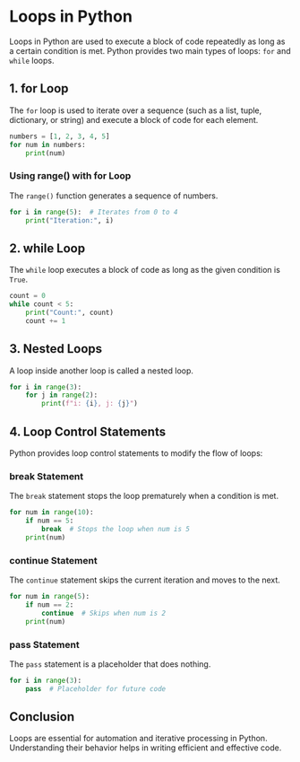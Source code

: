 # Loops in Python

Loops in Python are used to execute a block of code repeatedly as long as a certain condition is met. Python provides two main types of loops: `for` and `while` loops.

## 1. for Loop
The `for` loop is used to iterate over a sequence (such as a list, tuple, dictionary, or string) and execute a block of code for each element.

```python filename="main.py" {3} copy
numbers = [1, 2, 3, 4, 5]
for num in numbers:
    print(num)
```

### Using range() with for Loop
The `range()` function generates a sequence of numbers.

```python filename="main.py" {3} copy
for i in range(5):  # Iterates from 0 to 4
    print("Iteration:", i)
```

## 2. while Loop
The `while` loop executes a block of code as long as the given condition is `True`.

```python filename="main.py" {3} copy
count = 0
while count < 5:
    print("Count:", count)
    count += 1
```

## 3. Nested Loops
A loop inside another loop is called a nested loop.

```python filename="main.py" {3} copy
for i in range(3):
    for j in range(2):
        print(f"i: {i}, j: {j}")
```

## 4. Loop Control Statements
Python provides loop control statements to modify the flow of loops:

### break Statement
The `break` statement stops the loop prematurely when a condition is met.

```python filename="main.py" {3} copy
for num in range(10):
    if num == 5:
        break  # Stops the loop when num is 5
    print(num)
```

### continue Statement
The `continue` statement skips the current iteration and moves to the next.

```python filename="main.py" {3} copy
for num in range(5):
    if num == 2:
        continue  # Skips when num is 2
    print(num)
```

### pass Statement
The `pass` statement is a placeholder that does nothing.

```python filename="main.py" {3} copy
for i in range(3):
    pass  # Placeholder for future code
```

## Conclusion
Loops are essential for automation and iterative processing in Python. Understanding their behavior helps in writing efficient and effective code.
